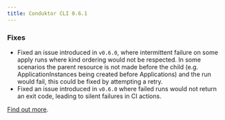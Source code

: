 ```yaml
---
title: Conduktor CLI 0.6.1
---
```


### Fixes

- Fixed an issue introduced in `v0.6.0`, where intermittent failure on some apply runs where kind ordering would not be respected. In some scenarios the parent resource is not made before the child (e.g.  ApplicationInstances being created before Applications) and the run would fail, this could be fixed by attempting a retry.
- Fixed an issue introduced in `v0.6.0` where failed runs would not return an exit code, leading to silent failures in CI actions.

[Find out more](https://github.com/conduktor/ctl/releases/tag/v0.6.1).
